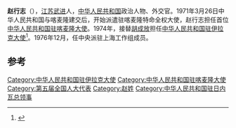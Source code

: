 '''赵行志'''（{{bd|1917年|8月|2009年|2月20日}}），[[江苏|江苏]][[武进|武进]]人，[[中华人民共和国|中华人民共和国]]政治人物、外交官。1971年3月26日中华人民共和国与喀麦隆建交后，开始派遣驻喀麦隆特命全权大使，赵行志担任首位[[中国驻喀麦隆大使列表|中华人民共和国驻喀麦隆大使]]。1974年，接替[[胡成放|胡成放]]担任[[中国驻伊拉克大使列表|中华人民共和国驻伊拉克大使]]<ref>{{cite web|author=中华人民共和国外交部|title=中国驻约旦历任大使|url=http://www.mfa.gov.cn/chn/pds/ziliao/wjrw/2167/2169/t9170.htm|publisher=中华人民共和国外交部|accessdate=2012-03-03|archive-date=2012-08-05|archive-url=https://archive.is/20120805062141/http://www.mfa.gov.cn/chn/pds/ziliao/wjrw/2167/2169/t9170.htm|dead-url=no}}</ref>。1976年12月，任中央派驻上海工作组成员。

== 参考 ==
{{reflist}}

{{start box}}
{{s-dip}}
{{succession box|首任|[[魏宝善|魏宝善]]|[[中国驻喀麦隆大使列表|中华人民共和国驻喀麦隆大使]]|1971年8月-1974年5月}}
{{succession box|[[胡成放|胡成放]]|[[侯野烽|侯野烽]]|[[中国驻伊拉克大使列表|中华人民共和国驻伊拉克大使]]|1974年8月-1976年11月}}
{{end box}}
{{中国政治人物小作品}}

[[Category:中华人民共和国驻伊拉克大使|Category:中华人民共和国驻伊拉克大使]]
[[Category:中华人民共和国驻喀麦隆大使|Category:中华人民共和国驻喀麦隆大使]]
[[Category:第五届全国人大代表|Category:第五届全国人大代表]]
[[Category:赵姓|Category:赵姓]]
[[Category:中华人民共和国驻日内瓦总领事|Category:中华人民共和国驻日内瓦总领事]]
